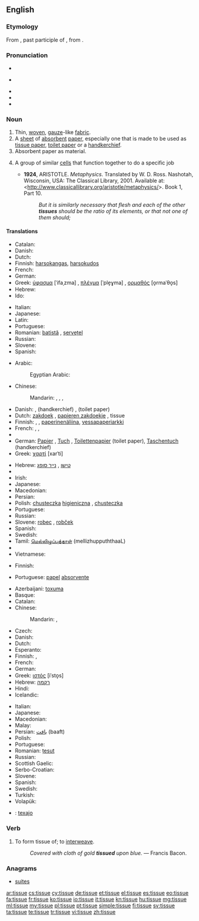 ==English==

===Etymology===
From {{etyl|fro|en}} {{term|tissu|lang=fro}}, past participle of {{term|tistre}}, from {{etyl|la|en}} {{term|texere|lang=la}}.

===Pronunciation===
* {{IPA|/ˈtɪsjuː/}}
* {{a|GenAm}} {{IPA|/ˈtɪʃjuː/}}
* {{audio|en-us-tissue.ogg|Audio (US)}}
* {{audio|En-uk-tissue.ogg|Audio (UK)}}
* {{rhymes|ɪsjuː|ɪʃjuː}}

===Noun===
{{en-noun}}

# Thin, [[woven]], [[gauze]]-like [[fabric]].
# A [[sheet]] of [[absorbent]] [[paper]], especially one that is made to be used as [[tissue paper]], [[toilet paper]] or a [[handkerchief]].
# Absorbent paper as material.
# {{biology}} A group of similar [[cells]] that function together to do a specific job
#* '''1924''', ARISTOTLE. ''Metaphysics''. Translated by W. D. Ross. Nashotah, Wisconsin, USA: The Classical Library, 2001. Available at: <http://www.classicallibrary.org/aristotle/metaphysics/>. Book 1, Part 10.
#*: ''But it is similarly necessary that flesh and each of the other '''tissues''' should be the ratio of its elements, or that not one of them should;''

====Translations====
{{trans-top|woven fabric}}
* Catalan: {{t+|ca|teixit|m}}
* Danish: {{t-|da|stof}}
* Dutch: {{t+|nl|weefsel|n}}
* Finnish: [[harsokangas]], [[harsokudos]]
* French: {{t+|fr|tissu|m}}
* German: {{t+|de|Gewebe|n}}
* Greek: [[ύφασμα]] [ˈifaˌzma] {{n}}, [[πλέγμα]] [ˈple̞ɣma] {{n}}, [[ορμαθός]] [o̞rmaˈθo̞s] {{m}}
* Hebrew: {{t+|he|רקמה|f}}
* Ido: {{t+|io|texajo|m}}
{{trans-mid}}
* Italian: {{t+|it|tessuto}}
* Japanese: {{t-|ja|織物|tr=おりもの, orimono}}
* Latin: {{t-|la|textus}}
* Portuguese: {{t+|pt|tecido|m}}
* Romanian: [[batistă]] {{f}}, [[șervețel]] {{n}}
* Russian: {{t+|ru|ткань|f|tr=tkanʹ|sc=Cyrl}}
* Slovene: {{t+|sl|robec|m}}
* Spanish: {{t+|es|tejido|m}}
{{trans-bottom}}

{{trans-top|sheet of absorbent paper}}
* Arabic: {{t-|ar|مندل|m|tr=mindil}}
*: Egyptian Arabic: {{tø|arz|منديل|m|tr=mandil|sc=Arab}}
* Chinese:
*: Mandarin: {{t|cmn|面巾紙|sc=Hani}}, {{t|cmn|面巾纸|tr=miànjīnzhǐ|sc=Hani}}, {{t-|cmn|紙巾|sc=Hani}}, {{t-|cmn|纸巾|tr=zhǐjīn|sc=Hani}}
* Danish: {{t+|da|serviet}}, (handkerchief) {{t-|da|lommetørklæde}}, (toilet paper) {{t+|da|toiletpapir}}
* Dutch: [[zakdoek]] {{m}}, [[papieren zakdoekje]] {{n}}, tissue {{m}}
* Finnish: {{t-|fi|talouspaperi}}, {{t-|fi|paperiliina}}, {{qualifier|handkerchief}} [[paperinenäliina]], {{qualifier|sheet of toilet paper}} [[vessapaperiarkki]]
* French: {{t+|fr|tissu|m}}, {{t-|fr|mouchoir en papier|m}}, {{t+|fr|kleenex|m}}
* {{trreq|ka}}
* German: [[Papier]] {{n}}, [[Tuch]] {{n}}, [[Toilettenpapier]] {{n}} (toilet paper), [[Taschentuch]] {{n}} (handkerchief)
* Greek: [[χαρτί]] [xarˈti] {{n}}
{{trans-mid}}
* Hebrew: [[טישו]] {{m}}, [[נייר סופג]] {{m}}
* {{trreq|hu}}
* Irish: {{t-|ga|ciarsúr páipéir|m}}
* Japanese: {{t-|ja|ティッシュペーパー|tr=tisshu pēpā}}
* Macedonian: {{t-|mk|салфетка|csalfétka|f|tr=salfétka|sc=Cyrl}}
* Persian: {{t+|fa|دستمال|tr=dastmal}}
* Polish: [[chusteczka]] [[higieniczna]] {{f}}, [[chusteczka]] {{f}}
* Portuguese: {{t-|pt|lenço de papel}}
* Russian: {{t+|ru|салфетка|f|tr=salfétka|sc=Cyrl}}
* Slovene: [[robec]] {{m}}, [[robček]] {{m}}
* Spanish: {{t+|es|tejido|m}}
* Swedish: {{t+|sv|näsduk|c}}
* Tamil: [[மெல்லிழுப்புத்தாள் ]] (mellizhuppuththaaL)
* {{trreq|uk}}
* Vietnamese: {{t-|vi|khăn giấy}}
{{trans-bottom}}

{{trans-top|paper material}}
* Finnish: {{t-|fi|pehmopaperi}}
{{trans-mid}}
* Portuguese: [[papel]] [[absorvente]] {{m}}
{{trans-bottom}}

{{trans-top|aggregation of cells}}
* Azerbaijani: [[toxuma]]
* Basque: {{t+|eu|ehun}}
* Catalan: {{t+|ca|teixit|m}}
* Chinese:
*: Mandarin: {{t-|cmn|組織|sc=Hani}}, {{t-|cmn|组织|tr=zǔzhī|sc=Hani}}
* Czech: {{t+|cs|tkáň|f}}
* Danish: {{t+|da|væv|n}}
* Dutch: {{t+|nl|weefsel|n}}
* Esperanto: {{t-|eo|histo}}
* Finnish: {{t+|fi|kudos}}, {{t-|fi|solukko}}
* French: {{t+|fr|tissu|m}}
* German: {{t+|de|Gewebe|n}}
* Greek: [[ιστός]] [iˈsto̞s] {{m}}
* Hebrew: [[רקמה]] {{f}}
* Hindi: {{t-|hi|ऊतक|m|tr=ūtak}}
* Icelandic: {{t+|is|vefur|m}}
{{trans-mid}}
* Italian: {{t+|it|tessuto|m}}
* Japanese: {{t+|ja|組織|tr=そしき, soshiki}}
* Macedonian: {{t-|mk|ткиво|n|tr=tkívo|sc=Cyrl}}
* Malay: {{t-|ms|tisu}}
* Persian: [[بافت]] (baaft)
* Polish: {{t+|pl|tkanka|f}}
* Portuguese: {{t+|pt|tecido|m}}
* Romanian: [[țesut]] {{n}}
* Russian: {{t+|ru|ткань|f|tr=tkanʹ|sc=Cyrl}}
* Scottish Gaelic: {{t-|gd|maothran|m}}
* Serbo-Croatian: {{t-|sh|ткиво|n|tr=tkivo|sc=Cyrl}}
* Slovene: {{t+|sl|tkivo|n}}
* Spanish: {{t+|es|tejido|m}}
* Swedish: {{t+|sv|vävnad|c}}
* Turkish: {{t+|tr|doku}}
* Volapük: {{t-|vo|histun}}
{{trans-bottom}}

{{checktrans}}
* {{ttbc|io}}: [[texajo]]

===Verb===
{{en-verb|tissu|ed}}

# To form tissue of; to [[interweave]].
#: ''Covered with cloth of gold '''tissued''' upon blue.'' &mdash; Francis Bacon.

===Anagrams===
* [[suites#English|suites]]

[[ar:tissue]]
[[cs:tissue]]
[[cy:tissue]]
[[de:tissue]]
[[et:tissue]]
[[el:tissue]]
[[es:tissue]]
[[eo:tissue]]
[[fa:tissue]]
[[fr:tissue]]
[[ko:tissue]]
[[io:tissue]]
[[it:tissue]]
[[kn:tissue]]
[[hu:tissue]]
[[mg:tissue]]
[[ml:tissue]]
[[my:tissue]]
[[pl:tissue]]
[[pt:tissue]]
[[simple:tissue]]
[[fi:tissue]]
[[sv:tissue]]
[[ta:tissue]]
[[te:tissue]]
[[tr:tissue]]
[[vi:tissue]]
[[zh:tissue]]